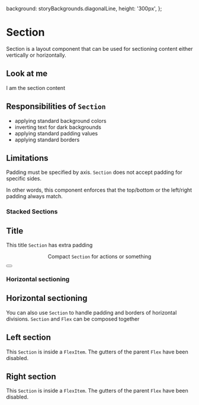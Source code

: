 


  background: storyBackgrounds.diagonalLine,
  height: '300px',
};

<Meta title="Components/Section" decorators={[withKnobs]} component={Section} />

# Section

<ImportPath component={Section} section="layout" />

Section is a layout component that can be used for sectioning content either vertically or
horizontally.

<Story name="Knobs">
  <div className="alignChild--center--center" style={parentStyle}>
    <Section
      xPadding={select(
        'Horizontal padding',
        arrayToOptions(VALID_PADDING),
        'default'
      )}
      yPadding={select('Vertical padding', arrayToOptions(VALID_PADDING), 'default')}
      bgColor={select('Background color', arrayToOptions(ALL_BACKGROUNDS), 'white')}
      border={options(
        'Border',
        arrayToOptions(['top', 'right', 'bottom', 'left', 'x', 'y', 'all']),
        undefined,
        { display: 'inline-radio' }
      )}
    >
      <h1 className="type--head3 margin--bottom">Look at me</h1>
      <p>I am the section content</p>
    </Section>
  </div>
</Story>


## Responsibilities of <code>Section</code>

* applying standard background colors
* inverting text for dark backgrounds
* applying standard padding values
* applying standard borders

## Limitations

Padding must be specified by axis. `Section` does not accept padding for specific sides. 

In other words, this component enforces that the top/bottom or the left/right padding
always match.

<Props of={Section} />

### Stacked Sections

<Preview>
  <Story name="Stacked Sections">
    <div style={parentStyle}>
      <Section xPadding="double" yPadding="double">
        <h1 className="type--head1">Title</h1>
        <p className="type--big">
          This title <code>Section</code> has extra padding
        </p>
      </Section>
      <Section yPadding="half" xPadding="double" border="y">
        <Flex align="center" justify="end">
          <FlexItem>
            <div className="align--right">
              <p className="color--secondary">
                Compact <code>Section</code> for actions or something
              </p>
            </div>
          </FlexItem>
          <FlexItem shrink>
            <Button label="Some action" />
          </FlexItem>
        </Flex>
      </Section>
    </div>
  </Story>
</Preview>

### Horizontal sectioning

<Preview>
  <Story name="Horizontal Sectioning">
    <div style={parentStyle}>
      <Section yPadding="double" border="bottom">
        <h1 className="type--head1">Horizontal sectioning</h1>
        <p className="type--big">
          You can also use <code>Section</code> to handle padding and borders of
          horizontal divisions. <code>Section</code> and
          <code>Flex</code> can be composed together
        </p>
      </Section>
      <Flex noGutters>
        <FlexItem>
          <Section border="right">
            <h2 className="type--head4 padding--bottom--half">Left section</h2>
            <p>
              This <code>Section</code> is inside a <code>FlexItem</code>. The gutters of
              the parent <code>Flex</code> have been disabled.
            </p>
          </Section>
        </FlexItem>
        <FlexItem>
          <Section>
            <h2 className="type--head4 padding--bottom--half">Right section</h2>
            <p>
              This <code>Section</code> is inside a <code>FlexItem</code>. The gutters of
              the parent <code>Flex</code> have been disabled.
            </p>
          </Section>
        </FlexItem>
      </Flex>
    </div>
  </Story>
</Preview>